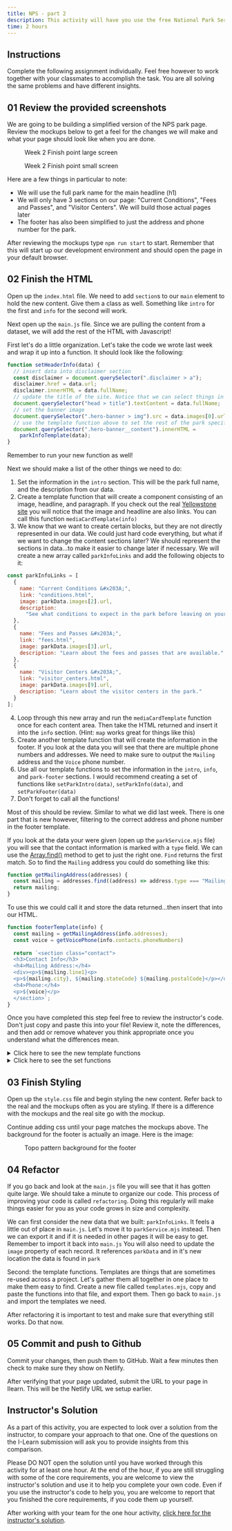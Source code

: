 ```yaml
---
title: NPS - part 2
description: This activity will have you use the free National Park Service api to recreate a simplified version of an NPS website for the park or monument of your choice. Part two see us finish the home page using the provided static data.
time: 2 hours
---
```




## Instructions

Complete the following assignment individually. Feel free however to work together with your classmates to accomplish the task. You are all solving the same problems and have different insights.

## **01** Review the provided screenshots

We are going to be building a simplified version of the NPS park page. Review the mockups below to get a feel for the changes we will make and what your page should look like when you are done.


<Figure src="/images/nps-homepage-complete-lg.webp" alt="Part 2 finished large screen">Week 2 Finish point large screen</Figure>
<Figure src="/images/nps-homepage-complete-sm.webp" alt="Part 2 finished small screen">Week 2 Finish point small screen</Figure>

Here are a few things in particular to note:

- We will use the full park name for the main headline (h1)
- We will only have 3 sections on our page: "Current Conditions", "Fees and Passes", and "Visitor Centers". We will build those actual pages later
- The footer has also been simplified to just the address and phone number for the park.

After reviewing the mockups type `npm run start` to start. Remember that this will start up our development environment and should open the page in your default browser.

## **02** Finish the HTML

Open up the `index.html` file. We need to add `section`s to our `main` element to hold the new content. Give them a class as well. Something like `intro` for the first and `info` for the second will work.

Next open up the `main.js` file. Since we are pulling the content from a dataset, we will add the rest of the HTML with Javascript!

First let's do a little organization. Let's take the code we wrote last week and wrap it up into a function. It should look like the following:

```javascript
function setHeaderInfo(data) {
  // insert data into disclaimer section
  const disclaimer = document.querySelector(".disclaimer > a");
  disclaimer.href = data.url;
  disclaimer.innerHTML = data.fullName;
  // update the title of the site. Notice that we can select things in the head just like in the body with querySelector
  document.querySelector("head > title").textContent = data.fullName;
  // set the banner image
  document.querySelector(".hero-banner > img").src = data.images[0].url;
  // use the template function above to set the rest of the park specific info in the header
  document.querySelector(".hero-banner__content").innerHTML =
    parkInfoTemplate(data);
}
```

Remember to run your new function as well!

Next we should make a list of the other things we need to do:

1. Set the information in the `intro` section. This will be the park full name, and the description from our data.
2. Create a template function that will create a component consisting of an image, headline, and paragraph. If you check out the real [Yellowstone site](https://www.nps.gov/yell/index.htm) you will notice that the image and headline are also links. You can call this function `mediaCardTemplate(info)`
3. We know that we want to create certain blocks, but they are not directly represented in our data. We could just hard code everything, but what if we want to change the content sections later? We should represent the sections in data...to make it easier to change later if necessary. We will create a new array called `parkInfoLinks` and add the following objects to it:

```javascript
const parkInfoLinks = [
  {
    name: "Current Conditions &#x203A;",
    link: "conditions.html",
    image: parkData.images[2].url,
    description:
      "See what conditions to expect in the park before leaving on your trip!"
  },
  {
    name: "Fees and Passes &#x203A;",
    link: "fees.html",
    image: parkData.images[3].url,
    description: "Learn about the fees and passes that are available."
  },
  {
    name: "Visitor Centers &#x203A;",
    link: "visitor_centers.html",
    image: parkData.images[9].url,
    description: "Learn about the visitor centers in the park."
  }
];
```

4. Loop through this new array and run the `mediaCardTemplate` function once for each content area. Then take the HTML returned and insert it into the `info` section. (Hint: `map` works great for things like this)
5. Create another template function that will create the information in the footer. If you look at the data you will see that there are multiple phone numbers and addresses. We need to make sure to output the `Mailing` address and the `Voice` phone number.
6. Use all our template functions to set the information in the `intro`, `info`, and `park-footer` sections. I would recommend creating a set of functions like `setParkIntro(data)`, `setParkInfo(data)`, and `setParkFooter(data)`
7. Don't forget to call all the functions!

Most of this should be review. Similar to what we did last week. There is one part that is new however, filtering to the correct address and phone number in the footer template.

If you look at the data your were given (open up the `parkService.mjs` file) you will see that the contact information is marked with a `type` field. We can use the [Array.find()](https://developer.mozilla.org/en-US/docs/Web/JavaScript/Reference/Global_Objects/Array/find) method to get to just the right one. `Find` returns the first match. So to find the `Mailing` address you could do something like this:
```javascript
function getMailingAddress(addresses) {
  const mailing = addresses.find((address) => address.type === "Mailing");
  return mailing;
}
```

To use this we could call it and store the data returned...then insert that into our HTML. 

```javascript
function footerTemplate(info) {
  const mailing = getMailingAddress(info.addresses);
  const voice = getVoicePhone(info.contacts.phoneNumbers)
  
  return `<section class="contact">
  <h3>Contact Info</h3>
  <h4>Mailing Address:</h4>
  <div><p>${mailing.line1}<p>
  <p>${mailing.city}, ${mailing.stateCode} ${mailing.postalCode}</p></div>
  <h4>Phone:</h4>
  <p>${voice}</p>
  </section>`;
}
```

Once you have completed this step feel free to review the instructor's code. Don't just copy and paste this into your file! Review it, note the differences, and then add or remove whatever you think appropriate once you understand what the differences mean.

<details>
<summary>Click here to see the new template functions</summary>

```javascript
function mediaCardTemplate(info) {
  return `<div class="media-card">
  <a href="${info.link}">
  <img src="${info.image}" alt="${info.name}" class="media-card__img">
  <h3 class="media-card__title">${info.name}</h3>
  </a>
 <p>${info.description}</p>
   </div>`;
}
function getMailingAddress(addresses) {
  const mailing = addresses.find((address) => address.type === "Mailing");
  return mailing;
}
function getVoicePhone(numbers) {
  const voice = numbers.find((number) => number.type === "Voice");
  return voice.phoneNumber;
}
function footerTemplate(info) {
  const mailing = getMailingAddress(info.addresses);
  const voice = getVoicePhone(info.contacts.phoneNumbers);

  return `<section class="contact">
  <h3>Contact Info</h3>
  <h4>Mailing Address:</h4>
  <div><p>${mailing.line1}<p>
  <p>${mailing.city}, ${mailing.stateCode} ${mailing.postalCode}</p></div>
  <h4>Phone:</h4>
  <p>${voice}</p>
</section>
```

</details>

<details>
<summary>Click here to see the set functions</summary>

```javascript
function setHeaderInfo(data) {
  // insert data into disclaimer section
  const disclaimer = document.querySelector(".disclaimer > a");
  disclaimer.href = data.url;
  disclaimer.innerHTML = data.fullName;
  // update the title of the site. Notice that we can select things in the head just like in the body with querySelector
  document.querySelector("head > title").textContent = data.fullName;
  // set the banner image
  document.querySelector(".hero-banner > img").src = data.images[0].url;
  // use the template function above to set the rest of the park specific info in the header
  document.querySelector(".hero-banner__content").innerHTML =
    parkInfoTemplate(data);
}

function setParkIntro(data) {
  const introEl = document.querySelector(".intro");
  introEl.innerHTML = `<h1>${parkData.fullName}</h1>
  <p>${parkData.description}</p>`;
}

function setParkInfoLinks(data) {
  const infoEl = document.querySelector(".info");
  const html = data.map(mediaCardTemplate);
  infoEl.innerHTML = html.join("");
}

function setFooter(data) {
  const footerEl = document.querySelector("#park-footer");
  footerEl.innerHTML = footerTemplate(data);
}

setHeaderInfo(parkData);
setParkIntro(parkData);
setParkInfoLinks(parkInfoLinks);
setFooter(parkData);
```

</details>

## **03** Finish Styling

Open up the `style.css` file and begin styling the new content. Refer back to the real and the mockups often as you are styling. If there is a difference with the mockups and the real site go with the mockup. 

Continue adding css until your page matches the mockups above. The background for the footer is actually an image. Here is the image: 
<Figure src="/images/topo_pattern.png" alt="topo pattern background for the footer">Topo pattern background for the footer</Figure>

## **04** Refactor

If you go back and look at the `main.js` file you will see that it has gotten quite large. We should take a minute to organize our code. This process of improving your code is called `refactoring`. Doing this regularly will make things easier for you as your code grows in size and complexity.

We can first consider the new data that we built: `parkInfoLinks`. It feels a little out of place in `main.js`. Let's move it to `parkService.mjs` instead. Then we can export it and if it is needed in other pages it will be easy to get. Remember to import it back into `main.js` You will also need to update the `image` property of each record. It references `parkData` and in it's new location the data is found in `park`

Second: the template functions. Templates are things that are sometimes re-used across a project. Let's gather them all together in one place to make them easy to find. Create a new file called `templates.mjs`, copy and paste the functions into that file, and export them. Then go back to `main.js` and import the templates we need.

After refactoring it is important to test and make sure that everything still works. Do that now.

## **05** Commit and push to Github

Commit your changes, then push them to GitHub. Wait a few minutes then check to make sure they show on Netlify.

After verifying that your page updated, submit the URL to your page in Ilearn. This will be the Netlify URL we setup earlier.

## Instructor's Solution

As a part of this activity, you are expected to look over a solution from the instructor, to compare your approach to that one. One of the questions on the I-Learn submission will ask you to provide insights from this comparison.

Please DO NOT open the solution until you have worked through this activity for at least one hour. At the end of the hour, if you are still struggling with some of the core requirements, you are welcome to view the instructor's solution and use it to help you complete your own code. Even if you use the instructor's code to help you, you are welcome to report that you finished the core requirements, if you code them up yourself.

After working with your team for the one hour activity, [click here for the instructor's solution](https://github.com/matkat99/nps/tree/unit-2).